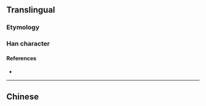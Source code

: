 {{also|圖|圗}}
{{character info/new}}
==Translingual==
{{Han simplified forms|圖|図|图}}

===Etymology===
{{Han simp|圖|f=啚|t=冬}}

===Han character===
{{Han char|rn=31|rad=囗|as=05|sn=8|four=|canj=WHEY|ids=⿴囗冬}}

====References====
* {{Han ref|kx=0218.041|hdz=10717.120|uh=56FE|ud=22270}}

----

==Chinese==
{{zh-see|圖}}